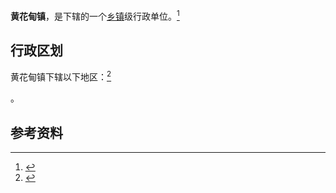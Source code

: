 {{中国乡级行政区|21/03/23/103/000}}

'''黄花甸镇'''，是{{PRC admin/fullname|21/03/23/103/000|3}}下辖的一个[[乡镇|乡镇]]级行政单位。<ref>{{PRC admin/ref sgc|{{PRC admin/parent|21/03/23/103/000}}}}</ref>

== 行政区划 ==

黄花甸镇下辖以下地区：<ref>{{PRC admin/ref sgc|21/03/23/103/000}}</ref>

{{PRC admin/children|21/03/23/103/000}}。

== 参考资料 ==

{{reflist}}

{{行政区划小作品}}
{{PRC admin/navcat|21/03/23/103/000}}